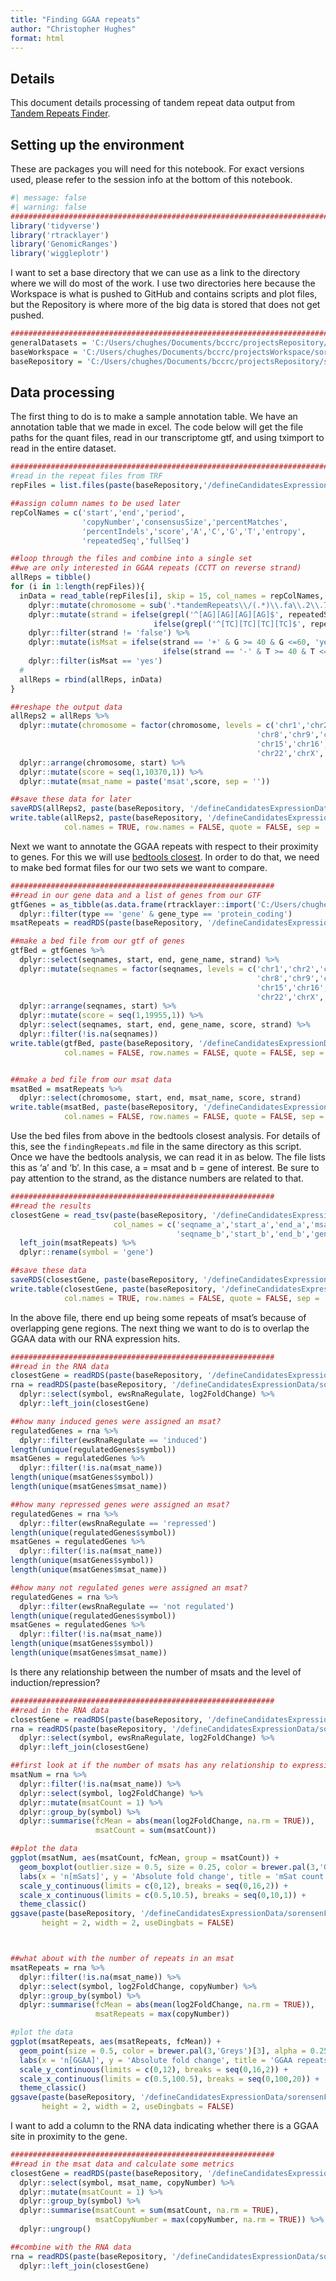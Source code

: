 ```yaml
---
title: "Finding GGAA repeats"
author: "Christopher Hughes"
format: html
---
```


## Details

This document details processing of tandem repeat data output from [Tandem Repeats Finder](https://github.com/Benson-Genomics-Lab/TRF). 

## Setting up the environment

These are packages you will need for this notebook. For exact versions used, please refer to the session info at the bottom of this notebook.

```r
#| message: false
#| warning: false
##########################################################################################
library('tidyverse')
library('rtracklayer')
library('GenomicRanges')
library('wiggleplotr')
```

I want to set a base directory that we can use as a link to the directory where we will do most of the work. I use two directories here because the Workspace is what is pushed to GitHub and contains scripts and plot files, but the Repository is where more of the big data is stored that does not get pushed.

```r
##########################################################################################
generalDatasets = 'C:/Users/chughes/Documents/bccrc/projectsRepository/generalDatasets'
baseWorkspace = 'C:/Users/chughes/Documents/bccrc/projectsWorkspace/sorensenLab/relatedToEwsCrisprManuscript'
baseRepository = 'C:/Users/chughes/Documents/bccrc/projectsRepository/sorensenLab/relatedToEwsCrisprManuscript'
```

## Data processing

The first thing to do is to make a sample annotation table. We have an annotation table that we made in excel. The code below will get the file paths for the quant files, read in our transcriptome gtf, and using tximport to read in the entire dataset.

```r
##########################################################################################
#read in the repeat files from TRF
repFiles = list.files(paste(baseRepository,'/defineCandidatesExpressionData/sorensenFindingGgaaRepeats/tandemRepeats', sep = ''), pattern = '*.dat', full.names = TRUE)

##assign column names to be used later
repColNames = c('start','end','period',
                'copyNumber','consensusSize','percentMatches',
                'percentIndels','score','A','C','G','T','entropy',
                'repeatedSeq','fullSeq')

##loop through the files and combine into a single set
##we are only interested in GGAA repeats (CCTT on reverse strand)
allReps = tibble()
for (i in 1:length(repFiles)){
  inData = read_table(repFiles[i], skip = 15, col_names = repColNames, show_col_types = FALSE) %>%
    dplyr::mutate(chromosome = sub('.*tandemRepeats\\/(.*)\\.fa\\.2\\.7\\.7\\.80\\.10\\.50\\.500\\.dat','\\1',repFiles[i])) %>%
    dplyr::mutate(strand = ifelse(grepl('^[AG][AG][AG][AG]$', repeatedSeq), '+', 
                                ifelse(grepl('^[TC][TC][TC][TC]$', repeatedSeq), '-', 'false'))) %>%
    dplyr::filter(strand != 'false') %>%
    dplyr::mutate(isMsat = ifelse(strand == '+' & G >= 40 & G <=60, 'yes',
                                  ifelse(strand == '-' & T >= 40 & T <= 60, 'yes', 'no'))) %>%
    dplyr::filter(isMsat == 'yes')
  #
  allReps = rbind(allReps, inData)
}

##reshape the output data
allReps2 = allReps %>%
  dplyr::mutate(chromosome = factor(chromosome, levels = c('chr1','chr2','chr3','chr4','chr5','chr6','chr7',
                                                       'chr8','chr9','chr10','chr11','chr12','chr13','chr14',
                                                       'chr15','chr16','chr17','chr18','chr19','chr20','chr21',
                                                       'chr22','chrX','chrY'))) %>%
  dplyr::arrange(chromosome, start) %>%
  dplyr::mutate(score = seq(1,10370,1)) %>%
  dplyr::mutate(msat_name = paste('msat',score, sep = ''))

##save these data for later
saveRDS(allReps2, paste(baseRepository, '/defineCandidatesExpressionData/sorensenFindingGgaaRepeats/datasetOutputs/dataset_msatRepeatsHg38NotAnnotated.rds',sep=''))
write.table(allReps2, paste(baseRepository, '/defineCandidatesExpressionData/sorensenFindingGgaaRepeats/datasetOutputs/dataset_msatRepeatsHg38NotAnnotated.tsv',sep=''),
            col.names = TRUE, row.names = FALSE, quote = FALSE, sep = '\t')
```

Next we want to annotate the GGAA repeats with respect to their proximity to genes. For this we will use [bedtools closest](https://bedtools.readthedocs.io/en/latest/content/tools/closest.html). In order to do that, we need to make bed format files for our two sets we want to compare.

```r
###########################################################
##read in our gene data and a list of genes from our GTF
gtfGenes = as_tibble(as.data.frame(rtracklayer::import('C:/Users/chughes/Documents/bccrc/databases/projectEwsDlg2/baseGenomeFiles/genome.gtf'))) %>%
  dplyr::filter(type == 'gene' & gene_type == 'protein_coding')
msatRepeats = readRDS(paste(baseRepository, '/defineCandidatesExpressionData/sorensenFindingGgaaRepeats/datasetOutputs/dataset_msatRepeatsHg38NotAnnotated.rds',sep=''))

##make a bed file from our gtf of genes
gtfBed = gtfGenes %>%
  dplyr::select(seqnames, start, end, gene_name, strand) %>%
  dplyr::mutate(seqnames = factor(seqnames, levels = c('chr1','chr2','chr3','chr4','chr5','chr6','chr7',
                                                       'chr8','chr9','chr10','chr11','chr12','chr13','chr14',
                                                       'chr15','chr16','chr17','chr18','chr19','chr20','chr21',
                                                       'chr22','chrX','chrY'))) %>%
  dplyr::arrange(seqnames, start) %>%
  dplyr::mutate(score = seq(1,19955,1)) %>%
  dplyr::select(seqnames, start, end, gene_name, score, strand) %>%
  dplyr::filter(!is.na(seqnames))
write.table(gtfBed, paste(baseRepository, '/defineCandidatesExpressionData/sorensenFindingGgaaRepeats/datasetOutputs/dataset_gtfGenesOnly.bed',sep = ''),
            col.names = FALSE, row.names = FALSE, quote = FALSE, sep = '\t')


##make a bed file from our msat data
msatBed = msatRepeats %>%
  dplyr::select(chromosome, start, end, msat_name, score, strand)
write.table(msatBed, paste(baseRepository, '/defineCandidatesExpressionData/sorensenFindingGgaaRepeats/datasetOutputs/dataset_msatRepeats.bed',sep = ''),
            col.names = FALSE, row.names = FALSE, quote = FALSE, sep = '\t')
```

Use the bed files from above in the bedtools closest analysis. For details of this, see the `findingRepeats.md` file in the same directory as this script. Once we have the bedtools analysis, we can read it in as below. The file lists this as 'a' and 'b'. In this case, a = msat and b = gene of interest. Be sure to pay attention to the strand, as the distance numbers are related to that.

```r
###########################################################
##read the results
closestGene = read_tsv(paste(baseRepository, '/defineCandidatesExpressionData/sorensenFindingGgaaRepeats/datasetOutputs/dataset_hg38MsatClosestGenesUnstranded.tsv',sep=''), show_col_types = FALSE,
                       col_names = c('seqname_a','start_a','end_a','msat_name','index_a','strand_a',
                                     'seqname_b','start_b','end_b','gene','index_b','strand_b','distanceAtoB')) %>%
  left_join(msatRepeats) %>%
  dplyr::rename(symbol = 'gene')

##save these data
saveRDS(closestGene, paste(baseRepository, '/defineCandidatesExpressionData/sorensenFindingGgaaRepeats/datasetOutputs/dataset_msatRepeatsHg38Annotated.rds',sep=''))
write.table(closestGene, paste(baseRepository, '/defineCandidatesExpressionData/sorensenFindingGgaaRepeats/datasetOutputs/dataset_msatRepeatsHg38Annotated.tsv',sep=''),
            col.names = TRUE, row.names = FALSE, quote = FALSE, sep = '\t')
```

In the above file, there end up being some repeats of msat's because of overlapping gene regions. The next thing we want to do is to overlap the GGAA data with our RNA expression hits. 

```r
###########################################################
##read in the RNA data
closestGene = readRDS(paste(baseRepository, '/defineCandidatesExpressionData/sorensenFindingGgaaRepeats/datasetOutputs/dataset_msatRepeatsHg38Annotated.rds',sep=''))
rna = readRDS(paste(baseRepository, '/defineCandidatesExpressionData/sorensenEwsA673RnaSeq/datasetOutputs/dataset_day0vs7EwsRegulationAssignments.rds', sep = '')) %>%
  dplyr::select(symbol, ewsRnaRegulate, log2FoldChange) %>%
  dplyr::left_join(closestGene)

##how many induced genes were assigned an msat?
regulatedGenes = rna %>%
  dplyr::filter(ewsRnaRegulate == 'induced')
length(unique(regulatedGenes$symbol))
msatGenes = regulatedGenes %>%
  dplyr::filter(!is.na(msat_name))
length(unique(msatGenes$symbol))
length(unique(msatGenes$msat_name))

##how many repressed genes were assigned an msat?
regulatedGenes = rna %>%
  dplyr::filter(ewsRnaRegulate == 'repressed')
length(unique(regulatedGenes$symbol))
msatGenes = regulatedGenes %>%
  dplyr::filter(!is.na(msat_name))
length(unique(msatGenes$symbol))
length(unique(msatGenes$msat_name))

##how many not regulated genes were assigned an msat?
regulatedGenes = rna %>%
  dplyr::filter(ewsRnaRegulate == 'not regulated')
length(unique(regulatedGenes$symbol))
msatGenes = regulatedGenes %>%
  dplyr::filter(!is.na(msat_name))
length(unique(msatGenes$symbol))
length(unique(msatGenes$msat_name))
```

Is there any relationship between the number of msats and the level of induction/repression?

```r
###########################################################
##read in the RNA data
closestGene = readRDS(paste(baseRepository, '/defineCandidatesExpressionData/sorensenFindingGgaaRepeats/datasetOutputs/dataset_msatRepeatsHg38Annotated.rds',sep=''))
rna = readRDS(paste(baseRepository, '/defineCandidatesExpressionData/sorensenEwsA673RnaSeq/datasetOutputs/dataset_day0vs7EwsRegulationAssignments.rds', sep = '')) %>%
  dplyr::select(symbol, ewsRnaRegulate, log2FoldChange) %>%
  dplyr::left_join(closestGene)

##first look at if the number of msats has any relationship to expression
msatNum = rna %>%
  dplyr::filter(!is.na(msat_name)) %>%
  dplyr::select(symbol, log2FoldChange) %>%
  dplyr::mutate(msatCount = 1) %>%
  dplyr::group_by(symbol) %>%
  dplyr::summarise(fcMean = abs(mean(log2FoldChange, na.rm = TRUE)),
                   msatCount = sum(msatCount))

##plot the data
ggplot(msatNum, aes(msatCount, fcMean, group = msatCount)) +
  geom_boxplot(outlier.size = 0.5, size = 0.25, color = brewer.pal(3,'Greys')[3]) +
  labs(x = 'n[mSats]', y = 'Absolute fold change', title = 'mSat count') +
  scale_y_continuous(limits = c(0,12), breaks = seq(0,16,2)) +
  scale_x_continuous(limits = c(0.5,10.5), breaks = seq(0,10,1)) +
  theme_classic()
ggsave(paste(baseRepository, '/defineCandidatesExpressionData/sorensenFindingGgaaRepeats/plots/boxplot_msatCountsFoldChange.pdf', sep = ''), 
       height = 2, width = 2, useDingbats = FALSE)



##what about with the number of repeats in an msat
msatRepeats = rna %>%
  dplyr::filter(!is.na(msat_name)) %>%
  dplyr::select(symbol, log2FoldChange, copyNumber) %>%
  dplyr::group_by(symbol) %>%
  dplyr::summarise(fcMean = abs(mean(log2FoldChange, na.rm = TRUE)),
                   msatRepeats = max(copyNumber))

#plot the data
ggplot(msatRepeats, aes(msatRepeats, fcMean)) +
  geom_point(size = 0.5, color = brewer.pal(3,'Greys')[3], alpha = 0.25) +
  labs(x = 'n[GGAA]', y = 'Absolute fold change', title = 'GGAA repeats') +
  scale_y_continuous(limits = c(0,12), breaks = seq(0,16,2)) +
  scale_x_continuous(limits = c(0.5,100.5), breaks = seq(0,100,20)) +
  theme_classic()
ggsave(paste(baseRepository, '/defineCandidatesExpressionData/sorensenFindingGgaaRepeats/plots/scatter_msatRepeatsFoldChange.pdf', sep = ''), 
       height = 2, width = 2, useDingbats = FALSE)
```

I want to add a column to the RNA data indicating whether there is a GGAA site in proximity to the gene.

```r
###########################################################
##read in the msat data and calculate some metrics
closestGene = readRDS(paste(baseRepository, '/defineCandidatesExpressionData/sorensenFindingGgaaRepeats/datasetOutputs/dataset_msatRepeatsHg38Annotated.rds',sep='')) %>%
  dplyr::select(symbol, msat_name, copyNumber) %>%
  dplyr::mutate(msatCount = 1) %>%
  dplyr::group_by(symbol) %>%
  dplyr::summarise(msatCount = sum(msatCount, na.rm = TRUE), 
                   msatCopyNumber = max(copyNumber, na.rm = TRUE)) %>%
  dplyr::ungroup()

##combine with the RNA data
rna = readRDS(paste(baseRepository, '/defineCandidatesExpressionData/sorensenEwsA673RnaSeq/datasetOutputs/dataset_day0vs7EwsRegulationAssignments.rds', sep = '')) %>%
  dplyr::left_join(closestGene)

```





